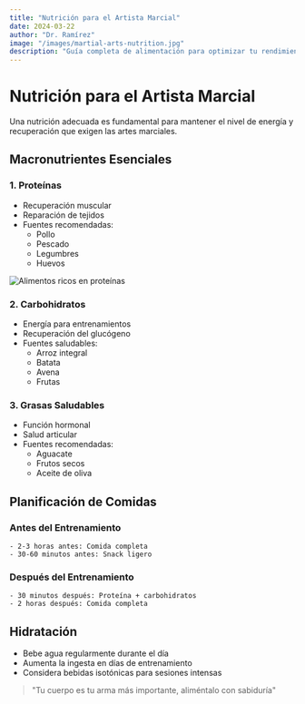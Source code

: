 ```yaml
---
title: "Nutrición para el Artista Marcial"
date: 2024-03-22
author: "Dr. Ramírez"
image: "/images/martial-arts-nutrition.jpg"
description: "Guía completa de alimentación para optimizar tu rendimiento en artes marciales"
---
```


# Nutrición para el Artista Marcial

Una nutrición adecuada es fundamental para mantener el nivel de energía y recuperación que exigen las artes marciales.

## Macronutrientes Esenciales

### 1. Proteínas
- Recuperación muscular
- Reparación de tejidos
- Fuentes recomendadas:
  - Pollo
  - Pescado
  - Legumbres
  - Huevos

![Alimentos ricos en proteínas](/images/protein-foods.jpg)

### 2. Carbohidratos
- Energía para entrenamientos
- Recuperación del glucógeno
- Fuentes saludables:
  - Arroz integral
  - Batata
  - Avena
  - Frutas

### 3. Grasas Saludables
- Función hormonal
- Salud articular
- Fuentes recomendadas:
  - Aguacate
  - Frutos secos
  - Aceite de oliva

## Planificación de Comidas

### Antes del Entrenamiento
```
- 2-3 horas antes: Comida completa
- 30-60 minutos antes: Snack ligero
```

### Después del Entrenamiento
```
- 30 minutos después: Proteína + carbohidratos
- 2 horas después: Comida completa
```

## Hidratación

- Bebe agua regularmente durante el día
- Aumenta la ingesta en días de entrenamiento
- Considera bebidas isotónicas para sesiones intensas

> "Tu cuerpo es tu arma más importante, aliméntalo con sabiduría"
